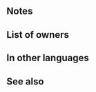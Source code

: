 {{Weapon Infobox
|tagid=SID_黄金のゴブレット
|image=wep_mg046
|weaponType=Red Tome
|might=14
|range=2
|effect=Grants Atk+3. If foe initiates combat or if foe's HP = 100% at start of combat, grants Atk/Res+6 during combat, and also, if foe uses magic, reduces damage from attacks during combat and from area-of-effect Specials by 50% (excluding Røkkr area-of-effect Specials).
|cost=400
|exclusive=1
|statModifiers=0,17,0,0,0
|required=Bolganone;Fenrir
|intID=2216
|sort=446
|value=20
|timingID=1
|abilityID=229
|limit1ID=46
|properties=
}}
==Notes==
{{IfFoeInitiates}}
{{Temporary buffs}}
{{TermRefersTo|Magic}}
{{DamagePercentageReduction}}
{{AoEDamageReduction}}

==List of owners==
{{Skill Hero List}}
==In other languages==
{{OtherLanguages
|english=Gilt Goblet
|japanese=黄金のゴブレット
|german=Goldkelch
|spanishEU=Cáliz áureo
|spanishLA=Cáliz áureo
|french=Coupe d'or
|italian=Calice dorato
|chineseTW=黃金高腳杯
|portuguese=Cálice de ouro
}}
==See also==
{{See also skills|cond=Description LIKE '%foe uses%magic%educes damage from%' OR Description LIKE '%foe initiates combat%if foe_s HP%grants Atk/Res+%during combat%'|columns=3}}
{{Weapons Navbox}}